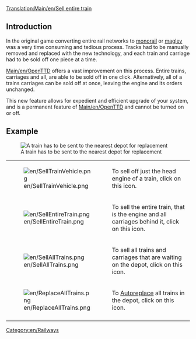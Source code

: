 [[Translation:Main/en/Sell entire train]]
== Introduction ==
In the original game converting entire rail networks to [[Main/en/Monorail|monorail]] or [[Main/en/MagLev|maglev]] was a very time consuming and tedious process.  Tracks had to be manually removed and replaced with the new technology, and each train and carriage had to be sold off one piece at a time.

[[Main/en/OpenTTD]] offers a vast improvement on this process.  Entire trains, carriages and all, are able to be sold off in one click.  Alternatively, all of a trains carriages can be sold off at once, leaving the engine and its orders unchanged.

This new feature allows for expedient and efficient upgrade of your system, and is a permanent feature of [[Main/en/OpenTTD]] and cannot be turned on or off.

== Example ==
[[File:en/TrainDepot-Overview.png|frame|left|A train has to be sent to the nearest depot for replacement]]

{|
|-
|[[File:en/SellTrainVehicle.png]]
|To sell off just the head engine of a train, click on this icon.
|-
|[[File:en/SellEntireTrain.png]]
|To sell the entire train, that is the engine and all carriages behind it, click on this icon.
|-
|[[File:en/SellAllTrains.png]]
|To sell all trains and carriages that are waiting on the depot, click on this icon.
|-
|[[File:en/ReplaceAllTrains.png]]
|To [[Main/en/Replace vehicles#Autoreplace|Autoreplace]] all trains in the depot, click on this icon.
|-
|}

[[Category:en/Railways]]
